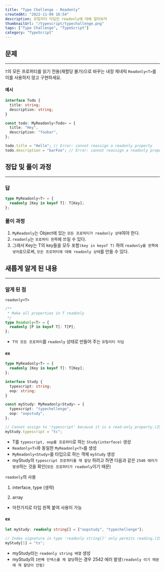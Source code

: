 ```yaml
---
title: "Type Chellenge - Readonly"
createdAt: "2022-11-09 16:54"
description: 유틸리티 타입인 readonly에 대해 알아보자
thumbnailUrl: "/typescript/typechallenge.png"
tags: ["Type Challenge", "TypeScript"]
category: "TypeScript"
---
```


## 문제

---

`T`의 모든 프로퍼티를 읽기 전용(재할당 불가)으로 바꾸는 내장 제네릭 `Readonly<T>`를 이를 사용하지 않고 구현하세요.

#### 예시

```ts
interface Todo {
  title: string;
  description: string;
}

const todo: MyReadonly<Todo> = {
  title: "Hey",
  description: "foobar",
};

todo.title = "Hello"; // Error: cannot reassign a readonly property
todo.description = "barFoo"; // Error: cannot reassign a readonly property
```

## 정답 및 풀이 과정

---

### 답

```ts
type MyReadonly<T> = {
  readonly [Key in keyof T]: T[Key];
};
```

### 풀이 과정

1. `MyReadonly`는 Object에 있는 `모든 프로퍼티가 readonly 상태`여야 한다.
2. `readonly`는 `프로퍼티 왼쪽`에 쓰일 수 있다.
3. 그래서 Key는 T의 key들을 모두 포함`(key in keyof T)` 하여 `readonly를 왼쪽에 넣어줌`으로써, `모든 프로퍼티에 대해 readonly 상태`를 만들 수 있다.

## 새롭게 알게 된 내용

---

### 알게 된 점

`readonly<T>`

```ts
/**
 * Make all properties in T readonly
 */
type Readonly<T> = {
  readonly [P in keyof T]: T[P];
};
```

- `T의 모든 프로퍼티`를 `readonly` 상태로 만들어 주는 `유틸리티 타입`

#### ex

```ts
type MyReadonly<T> = {
  readonly [Key in keyof T]: T[Key];
};

interface Study {
  typescript: string;
  oop: string;
}

const myStudy: MyReadonly<Study> = {
  typescript: "typechellenge",
  oop: "oopstudy",
};

// Cannot assign to 'typescript' because it is a read-only property.(2540)
myStudy.typescript = "tc";
```

- T를 `typescript, oop를 프로퍼티`로 하는 `Study(interface)` 생성
- `Readonly<T>`와 동일한 `MyReadonly<T>`를 생성
- `MyReadonly<Study>`를 타입으로 하는 객체 `myStudy` 생성
- myStudy의 `typescript 프로퍼티를 재 할당` 하려고 하면 다음과 같은 `2540 에러가 발생`하는 것을 확인(`모든 프로퍼티가 readonly`이기 때문)

`readonly`의 사용

1. interface, type (생략)

2. array

- 마찬가지로 타입 왼쪽 붙여 사용이 가능

#### ex

```ts
let myStudy: readonly string[] = ["oopstudy", "typechellenge"];

// Index signature in type 'readonly string[]' only permits reading.(2542)
myStudy[1] = "ts";
```

- myStudy라는 `readonly string 배열` 생성
- myStudy의 `1번째 인덱스를 재 할당`하는 경우 2542 에러 발생`(readonly 이기 때문에 재 할당이 안됨)`
